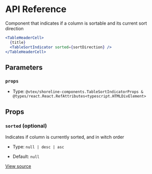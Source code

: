 # API Reference

Component that indicates if a column is sortable and its current sort direction

```jsx
<TableHeaderCell>
  {title}
  <TableSortIndicator sorted={sortDirection} />
</TableHeaderCell>
```

## Parameters

### `props`

- Type: `@vtex/shoreline-components.TableSortIndicatorProps & @types/react.React.RefAttributes<typescript.HTMLDivElement>`

## Props

### `sorted` (optional)

Indicates if column is currently sorted, and in witch order

- Type: `null | desc | asc`

- Default: `null`

[View source](https://github.com/vtex/shoreline/blob/39cc98e91/packages/components/src/table/table-sort-indicator.tsx#L13)
